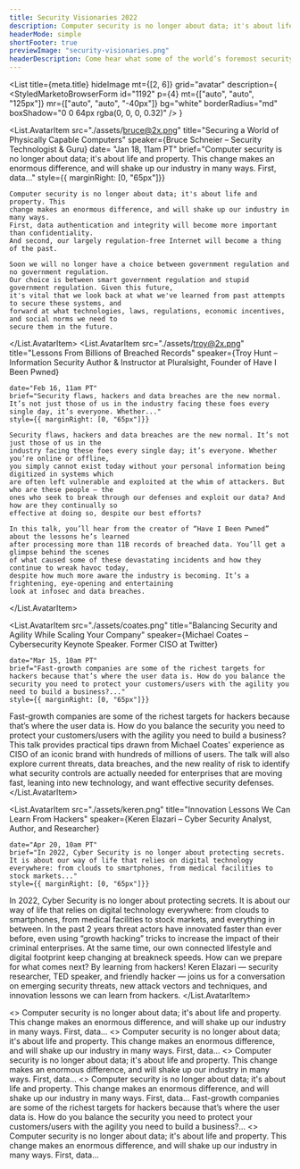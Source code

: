 ```yaml
---
title: Security Visionaries 2022
description: Computer security is no longer about data; it's about life and property.
headerMode: simple
shortFooter: true
previewImage: "security-visionaries.png"
headerDescription: Come hear what some of the world’s foremost security researchers, practitioners and thinkers see on the security horizon for 2022.
---
```


<List
  title={meta.title}
  hideImage
  mt={[2, 6]}
  grid="avatar"
  description={
    <SignupDescription description={meta.headerDescription} fontSize="text-xl" >
        <StyledMarketoBrowserForm
        id="1192"
        p={4} mt={["auto", "auto", "125px"]}
        mr={["auto", "auto", "-40px"]}
        bg="white"
        borderRadius="md"
        boxShadow="0 0 64px rgba(0, 0, 0, 0.32)"
       />
    </SignupDescription>
  }
>
  <List.AvatarItem
    src="./assets/bruce@2x.png"
    title="Securing a World of Physically Capable Computers"
    speaker={<Link scheme="site" href="https://www.schneier.com/">Bruce Schneier – Security Technologist &amp; Guru</Link>}
    date= "Jan 18, 11am PT"
    brief="Computer security is no longer about data; it's about life and property. This change makes an enormous difference, and will shake up our industry in many ways. First, data..."
    style={{ marginRight: [0, "65px"]}}
  >
    Computer security is no longer about data; it's about life and property. This
    change makes an enormous difference, and will shake up our industry in many ways.
    First, data authentication and integrity will become more important than confidentiality.
    And second, our largely regulation-free Internet will become a thing of the past.

    Soon we will no longer have a choice between government regulation and no government regulation.
    Our choice is between smart government regulation and stupid government regulation. Given this future,
    it's vital that we look back at what we've learned from past attempts to secure these systems, and
    forward at what technologies, laws, regulations, economic incentives, and social norms we need to
    secure them in the future.

  </List.AvatarItem>
  <List.AvatarItem
    src="./assets/troy@2x.png"
    title="Lessons From Billions of Breached Records"
    speaker={<Link scheme="site" href="https://www.troyhunt.com/">Troy Hunt – Information Security Author &amp; Instructor at Pluralsight, Founder of Have I Been Pwned</Link>}

    date="Feb 16, 11am PT"
    brief="Security flaws, hackers and data breaches are the new normal. It’s not just those of us in the industry facing these foes every single day, it’s everyone. Whether..."
    style={{ marginRight: [0, "65px"]}}
  >
    Security flaws, hackers and data breaches are the new normal. It’s not just those of us in the
    industry facing these foes every single day; it’s everyone. Whether you’re online or offline,
    you simply cannot exist today without your personal information being digitized in systems which
    are often left vulnerable and exploited at the whim of attackers. But who are these people — the
    ones who seek to break through our defenses and exploit our data? And how are they continually so
    effective at doing so, despite our best efforts?

    In this talk, you’ll hear from the creator of “Have I Been Pwned” about the lessons he’s learned
    after processing more than 11B records of breached data. You’ll get a glimpse behind the scenes
    of what caused some of these devastating incidents and how they continue to wreak havoc today,
    despite how much more aware the industry is becoming. It’s a frightening, eye-opening and entertaining
    look at infosec and data breaches.
  </List.AvatarItem>

   <List.AvatarItem
    src="./assets/coates.png"
    title="Balancing Security and Agility While Scaling Your Company"
    speaker={<Link scheme="site" href="https://www.michaelcoates.co/">Michael Coates – Cybersecurity Keynote Speaker. Former CISO at Twitter</Link>}

    date="Mar 15, 10am PT"
    brief="Fast-growth companies are some of the richest targets for hackers because that’s where the user data is. How do you balance the security you need to protect your customers/users with the agility you need to build a business?..."
    style={{ marginRight: [0, "65px"]}}
  >
  Fast-growth companies are some of the richest targets for hackers because that’s where the user data is. How do you balance the security you need to protect your customers/users with the agility you need to build a business? This talk provides practical tips drawn from Michael Coates' experience as CISO of an iconic brand with hundreds of millions of users. The talk will also explore current threats, data breaches, and the new reality of risk to identify what security controls are actually needed for enterprises that are moving fast, leaning into new technology, and want effective security defenses.
  </List.AvatarItem>

  <List.AvatarItem
    src="./assets/keren.png"
    title="Innovation Lessons We Can Learn From Hackers"
    speaker={<Link scheme="site" href="https://www.k3r3n3.com/">Keren Elazari – Cyber Security Analyst, Author, and Researcher</Link>}

    date="Apr 20, 10am PT"
    brief="In 2022, Cyber Security is no longer about protecting secrets. It is about our way of life that relies on digital technology everywhere: from clouds to smartphones, from medical facilities to stock markets..."
    style={{ marginRight: [0, "65px"]}}
  >
  In 2022, Cyber Security is no longer about protecting secrets. It is about our way of life that relies on digital technology everywhere: from clouds to smartphones, from medical facilities to stock markets, and everything in between. In the past 2 years threat actors have innovated faster than ever before, even using “growth hacking” tricks to increase the impact of their criminal enterprises. At the same time, our own connected lifestyle and digital footprint keep changing at breakneck speeds. How can we prepare for what comes next? By learning from hackers! Keren Elazari — security researcher, TED speaker, and friendly hacker — joins us for a conversation on emerging security threats, new attack vectors and techniques, and innovation lessons we can learn from hackers.
  </List.AvatarItem>

</List>

<GridDisplay cardStyle="newProductCard">
  <SecurityCard
    title="Securing a World of Physically Capable Computers"
    href="/"
    cardBG="podcast"
    src={bruceImage}
    speaker="Bruce Schneier"
    speakerDetails="Security Technologist &amp; Guru"
    width="auto"
  >
    <>
      Computer security is no longer about data; it's about life and property. This change makes an enormous difference, and will shake up our industry in many ways. First, data...
    </>
  </SecurityCard>
</GridDisplay>

<GridDisplay cardStyle="newProductCard">
  <SecurityCard
    title="Securing a World of Physically Capable Computers"
    href="/"
    cardBG="podcast"
    src={bruceImage}
    speaker="Bruce Schneier"
    speakerDetails="Security Technologist &amp; Guru"
    width="auto"
  >
    <>
      Computer security is no longer about data; it's about life and property. This change makes an enormous difference, and will shake up our industry in many ways. First, data...
    </>
  </SecurityCard>
  <SecurityCard
    title="Securing a World of Physically Capable Computers"
    href="/"
    cardBG="podcast"
    src={bruceImage}
    speaker="Bruce Schneier"
    speakerDetails="Security Technologist &amp; Guru"
    width="auto"
  >
    <>
      Computer security is no longer about data; it's about life and property. This change makes an enormous difference, and will shake up our industry in many ways. First, data...
    </>
  </SecurityCard>
</GridDisplay>


<GridDisplay cardStyle="newProductCard">
    <SecurityCard
    title="Lessons From Billions of Breached Records"
    href="/"
    cardBG="podcast"
    src={bruceImage}
    speaker="Bruce Schneier"
    speakerDetails="Information Security Author &amp; Instructor at Pluralsight, Founder of Have I Been Pwned"
    width="auto"
  >
    <>
      Computer security is no longer about data; it's about life and property. This change makes an enormous difference, and will shake up our industry in many ways. First, data...
    </>
  </SecurityCard>
  <SecurityCard
    cardBG="podcast"
    speaker="Michael Coates"
    speakerDetails="Cybersecurity Keynote Speaker. Former CISO at Twitter"
    cardBC="#7553fa"
    href="/"
    smallIcon={true}
    src={bruceImage}
    title="Balancing Security and Agility While Scaling Your Company"
    width="auto"
  >
    Fast-growth companies are some of the richest targets for hackers because that’s where the user data is. How do you balance the security you need to protect your customers/users with the agility you need to build a business?...
  </SecurityCard>
  <SecurityCard
    title="Securing a World of Physically Capable Computers"
    href="/"
    cardBG="podcast"
    src={bruceImage}
    speaker="Bruce Schneier"
    speakerDetails="Security Technologist &amp; Guru"
    width="auto"
  >
    <>
      Computer security is no longer about data; it's about life and property. This change makes an enormous difference, and will shake up our industry in many ways. First, data...
    </>
  </SecurityCard>
</GridDisplay>
